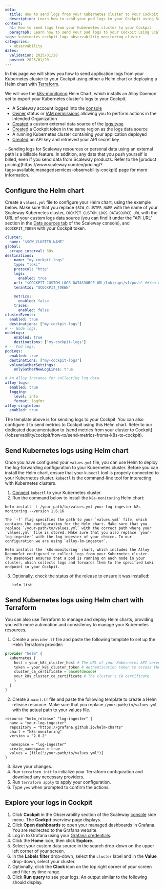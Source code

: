 ```yaml
---
meta:
  title: How to send logs from your Kubernetes cluster to your Cockpit
  description: Learn how to send your pod logs to your Cockpit using Scaleway's comprehensive guide. This tutorial covers sending Kubernetes pods logs to Scaleway's Cockpit for centralized monitoring and analysis using Grafana, ensuring efficient monitoring and log analysis in your infrastructure.
content:
  h1: How to send logs from your Kubernetes cluster to your Cockpit
  paragraph: Learn how to send your pod logs to your Cockpit using Scaleway's comprehensive guide. This tutorial covers sending Kubernetes pods logs to Scaleway's Cockpit for centralized monitoring and analysis using Grafana, ensuring efficient monitoring and log analysis in your infrastructure.
tags: kubernetes cockpit logs observability monitoring cluster
categories:
  - observability
dates:
  validation: 2025/01/20
  posted: 2025/01/20
---
```


In this page we will show you how to send application logs from your Kubernetes cluster to your Cockpit using either a Helm chart or deploying a Helm chart with [Terraform](https://www.terraform.io/).

We will use the [k8s-monitoring](https://artifacthub.io/packages/helm/grafana/k8s-monitoring/1.6.16) Helm Chart, which installs an Alloy Daemon set to export your Kubernetes cluster's logs to your Cockpit.

<Macro id="requirements" />

 - A Scaleway account logged into the [console](https://console.scaleway.com)
 - [Owner](/identity-and-access-management/iam/concepts/#owner) status or [IAM permissions](/identity-and-access-management/iam/concepts/#permission) allowing you to perform actions in the intended Organization
 - [Created](/observability/cockpit/how-to/create-external-data-sources/) a custom external data source of the [logs type](/observability/cockpit/concepts/#data-types)
 - [Created](/observability/cockpit/how-to/create-token/) a Cockpit token in the same region as the logs data source
 - A running Kubernetes cluster containing your application deployed
 - [Created](/identity-and-access-management/iam/how-to/create-api-keys/) an API key and retrieved your API secret key

<Message type="important">
  - Sending logs for Scaleway resources or personal data using an external path is a billable feature. In addition, any data that you push yourself is billed, even if you send data from Scaleway products. Refer to the [product pricing](https://www.scaleway.com/en/pricing/?tags=available,managedservices-observability-cockpit) page for more information.
</Message>

## Configure the Helm chart

Create a `values.yml` file to configure your Helm chart, using the example below. Make sure that you replace `$SCW_CLUSTER_NAME` with the name of your Scaleway Kubernetes cluster, `COCKPIT_CUSTOM_LOGS_DATASOURCE_URL` with the URL of your custom logs data source (you can find it under the "API URL" section in the [Data sources tab](https://console.scaleway.com/cockpit/dataSource) of the Scaleway console), and `$COCKPIT_TOKEN` with your Cockpit token.

```yaml
cluster:
  name: "$SCW_CLUSTER_NAME"
global:
  scrape_interval: 60s
destinations:
  - name: "my-cockpit-logs"
    type: "loki"
    protocol: "http"
    logs: 
      enabled: true
    url: "$COCKPIT_CUSTOM_LOGS_DATASOURCE_URL/loki/api/v1/push" ##You can find your logs URL in the **Data sources** tab of the Scaleway conseole under the "API URL" section of the relevant data source
    tenantId: "$COCKPIT_TOKEN"
    
    metrics: 
      enabled: false
    traces: 
      enabled: false
clusterEvents:
  enabled: true
  destinations: ["my-cockpit-logs"]
# -- Node logs.
nodeLogs:
    enabled: true
    destinations: ["my-cockpit-logs"]
# -- Pod logs.
podLogs:
  enabled: true
  destinations: ["my-cockpit-logs"]
  volumeGatherSettings:
    onlyGatherNewLogLines: true

# An Alloy instance for collecting log data.
alloy-logs:
  enabled: true
  logging:
    level: info
    format: logfmt
alloy-singleton:
  enabled: true
```

<Message type="info">
The template above is for sending logs to your Cockpit. You can also configure it to send metrics to Cockpit using this Helm chart.
Refer to our dedicated doucumentation to [send metrics from your cluster to Cockpit](/observability/cockpit/how-to/send-metrics-froms-k8s-to-cockpit).
</Message>

## Send Kubernetes logs using Helm chart

Once you have configured your `values.yml` file, you can use Helm to deploy the log-forwarding configuration to your Kubernetes cluster. Before you can install the Helm chart, ensure that your `kubectl` tool is properly connected to your Kubernetes cluster. `kubectl` is the command-line tool for interacting with Kubernetes clusters.

1. [Connect](/containers/kubernetes/how-to/connect-cluster-kubectl/) `kubectl` to your Kubernetes cluster
2. Run the command below to install the `k8s-monitoring` Helm chart:
  ```
  helm install -f /your-path/to/values.yml your-log-ingester k8s-monitoring --version 1.6.16
  ```
    The `-f` flag specifies the path to your `values.yml` file, which contains the configuration for the Helm chart. Make sure that you replace `/your-path/to/values.yml` with the correct path where your `values.yml` file is stored. Make sure that you also replace `your-log-ingester` with the log ingester of your choice. In our configuration we are using `alloy-lm-ingester`.
    
    Helm installs the `k8s-monitoring` chart, which includes the Alloy DaemonSet configured to collect logs from your Kubernetes cluster.
    The DaemonSet ensures that a pod is running on each node in your cluster, which collects logs and forwards them to the specified Loki endpoint in your Cockpit.

3. Optionally, check the status of the release to ensure it was installed:

    ```
    helm list
    ```

## Send Kubernetes logs using Helm chart with Terraform

You can also use Terraform to manage and deploy Helm charts, providing you with more automation and consistency to manage your Kubernetes resources.

1. Create a `provider.tf` file and paste the following template to set up the Helm Terraform provider:
  ```terraform
  provider "helm" {
    kubernetes {
      host = your_k8s_cluster_host # The URL of your Kubernetes API server.
      token = your_k8s_cluster_token # Authentication token to access the cluster.
      cluster_ca_certificate = base64decode(
      your_k8s_cluster_ca_certificate # The cluster's CA certificate.
      )
    }
  }
  ```
2. Create a `maint.tf` file and paste the following template to create a Helm release resource. Make sure that you replace `/your-path/to/values.yml` with the actual path to your values file.
  ```
  resource "helm_release" "log-ingester" {
    name = "your-log-ingester"
    repository = "https://grafana.github.io/helm-charts"
    chart = "k8s-monitoring"
    version = "2.0.2"

    namespace = "log-ingester"
    create_namespace = true
    values = [file("/your-path/to/values.yml")]
  }
  ```
3. Save your changes.
4. Run `terraform init` to initialize your Terraform configuration and download any necessary providers.
5. Run `terraform apply` to apply your configuration.
5. Type `yes` when prompted to confirm the actions.

## Explore your logs in Cockpit

1. Click **Cockpit** in the Observability section of the Scaleway [console](https://console.scaleway.com/) side menu. The **Cockpit** overview page displays.
2. Click **Open dashboards** to open your managed dashboards in Grafana. You are redirected to the Grafana website.
3. Log in to Grafana using your [Grafana credentials](/observability/cockpit/how-to/retrieve-grafana-credentials/).
4. Click the **Home** icon, then click **Explore**.
5. Select your custom data source in the search drop-down on the upper left corner of your screen.
6. In the **Labels filter** drop-down, select the `cluster` label and in the **Value** drop-down, select your cluster. 
7. Optionally, click the **Clock** icon on the top right corner of your screen and filter by time range.
8. Click **Run query** to see your logs. An output similar to the following should display.

<Lightbox src="scaleway-cpt-k8s-terraform-logs.webp" alt="" />
